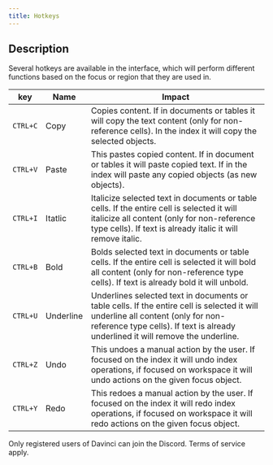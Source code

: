 ```yaml
---
title: Hotkeys
---
```


## Description
Several hotkeys are available in the interface, which will perform different functions based on the focus or region that they are used in.

| key             | Name        | Impact                                                                                    |
| --------------- | -----       | ----------------------------------------------------------------------------------------- |
| `CTRL+C`      | Copy        | Copies content. If in documents or tables it will copy the text content (only for non-reference cells). In the index it will copy the selected objects.                                                                         |
| `CTRL+V`      | Paste       | This pastes copied content. If in document or tables it will paste copied text. If in the index will paste any copied objects (as new objects).                                                                        |
| `CTRL+I`      | Itatlic     | Italicize selected text in documents or table cells. If the entire cell is selected it will italicize all content (only for non-reference type cells). If text is already italic it will remove italic.                                                                            |
| `CTRL+B`      | Bold        | Bolds selected text in documents or table cells. If the entire cell is selected it will bold all content (only for non-reference type cells). If text is already bold it will unbold.                                                                         |
| `CTRL+U`      | Underline   | Underlines selected text in documents or table cells. If the entire cell is selected it will underline all content (only for non-reference type cells). If text is already underlined it will remove the underline.                                                                           |
| `CTRL+Z`      | Undo        | This undoes a manual action by the user. If focused on the index it will undo index operations, if focused on workspace it will undo actions on the given focus object.                                                                  |
| `CTRL+Y`      | Redo        | This redoes a manual action by the user. If focused on the index it will redo index operations, if focused on workspace it will redo actions on the given focus object.                                                                  |

<Info>Only registered users of Davinci can join the Discord. Terms of service apply.</Info>
